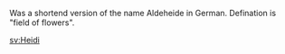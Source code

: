 Was a shortend version of the name Aldeheide in German.  Defination is "field of flowers".

[[sv:Heidi]]
